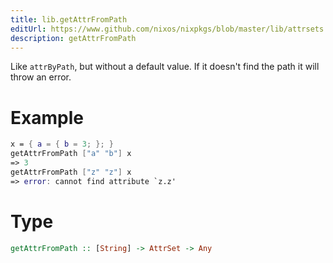 ```yaml
---
title: lib.getAttrFromPath
editUrl: https://www.github.com/nixos/nixpkgs/blob/master/lib/attrsets.nix#L133C5
description: getAttrFromPath
---
```



Like `attrByPath`, but without a default value. If it doesn't find the
path it will throw an error.

# Example

```nix
x = { a = { b = 3; }; }
getAttrFromPath ["a" "b"] x
=> 3
getAttrFromPath ["z" "z"] x
=> error: cannot find attribute `z.z'
```

# Type

```haskell
getAttrFromPath :: [String] -> AttrSet -> Any
```
